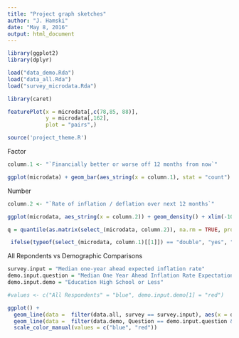 ```yaml
---
title: "Project graph sketches"
author: "J. Hamski"
date: "May 8, 2016"
output: html_document
---
```


```r
library(ggplot2)
library(dplyr)
```

```r
load("data_demo.Rda")
load("data_all.Rda")
load("survey_microdata.Rda")
```


```r
library(caret)
```

```r
featurePlot(x = microdata[,c(78,85, 88)],
            y = microdata[,162], 
            plot = "pairs",)
```




```r
source('project_theme.R')
```



Factor

```r
column.1 <- "`Financially better or worse off 12 months from now`"

ggplot(microdata) + geom_bar(aes_string(x = column.1), stat = "count") + project.theme()
```


Number

```r
column.2 <- "`Rate of inflation / deflation over next 12 months`"

ggplot(microdata, aes_string(x = column.2)) + geom_density() + xlim(-100, 100)
```

```r
q = quantile(as.matrix(select_(microdata, column.2)), na.rm = TRUE, probs =  c(0.1, 0.9))
```

```r
 ifelse(typeof(select_(microdata, column.1)[[1]]) == "double", "yes", "no")
```





All Repondents vs Demographic Comparisons
```r
survey.input = "Median one-year ahead expected inflation rate"
demo.input.question = "Median One Year Ahead Inflation Rate Expectation"
demo.input.demo = "Education High School or Less"

#values <- c("All Respondents" = "blue", demo.input.demo[1] = "red")

ggplot() + 
  geom_line(data =  filter(data.all, survey == survey.input), aes(x = date, y = results, color = "All Respondents")) + 
  geom_line(data =  filter(data.demo, Question == demo.input.question & Demographic == demo.input.demo), aes(x = date, y = results, color = as.character(demo.input.demo))) + 
  scale_color_manual(values = c("blue", "red"))

```